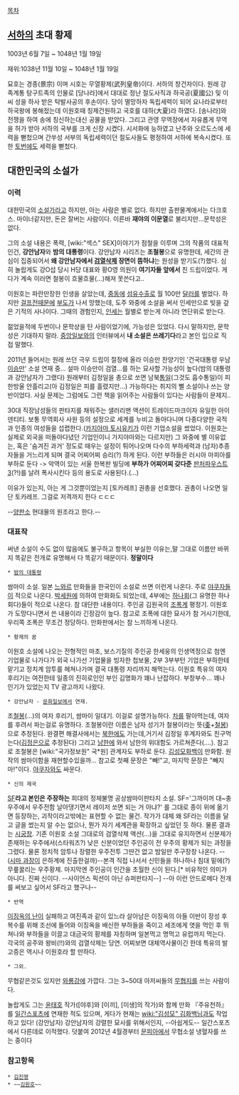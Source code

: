 [[목차]]

== [[서하]]의 초대 황제 ==

1003년 6월 7일 ~ 1048년 1월 19일

재위:1038년 11월 10일 ~ 1048년 1월 19일

묘호는 경종(景宗) 이며 시호는 무열황제(武列皇帝)이다. 서하의 창건자이다. 원래 강족계통 탕구트족의 인물로 [당나라]에서 대대로 정난 절도사직과 하국공(夏國公) 및 이씨 성을 하사 받은 탁발사공의 후손이다.
당이 멸망하자 독립세력이 되어 요나라로부터 하국왕에 봉해젔는데 이원호때 칭제건원하고 국호를 대하(大夏)라 하였다. [송나라]와 전쟁을 하여 송에 칭신하는대신 공물을 받았다. 그리고 관영 무역장에서 자유롭게 무역을 허가 받아 서하의 국부를 크게 신장 시켰다. 시서화에 능하였고 난주와 오르도스에 세력을 뻗첬으며 간쑤성 서부의 독립세력이던 절도사들도 평정하여 서하에 복속시켰다. 또한 [[토번]]에도 세력을 뻗첬다.



== 대한민국의 소설가 ==
=== 이력 ===
대한민국의 [[소설가]]라고 하지만, 아는 사람은 별로 없다. 하지만 출판물계에서는 다크호스. 마이너같지만, 돈은 잘버는 사람이다. 이른바 '''재야의 이문열'''로 불리지만...문학성은 없다.

그의 소설 내용은 폭력, [wiki:"섹스" SEX]이야기가 점철을 이루며 그의 작품의 대표적인건, '''강안남자'''와 '''밤의 대통령'''이다. 강안남자 시리즈는 '''조철봉'''으로 유명한데, 세간의 관심이 집중되어서 '''왜 강안남자에서 [[검열삭제]] 장면이 뜸하냐'''는 원성을 받기도(?)했다. 심히 놀랍게도 강O섭 당시 H당 대표와 황O영 의원이 '''여기자들 앞에서''' 친 드립이었다. 게다가 계속 이러면 철봉이 흐물흐물(...)해져 못쓴다고..

이원호는 파란만장한 인생을 살았는데, [[중동]]에 [[섬유]]수출로 월 100만 [[달러]]를 벌었다. 하지만 [[걸프전]]때문에 [[부도]]가 나서 망했는데, 도주 와중에 소설을 써서 인세만으로 빚을 갚은 기적의 사나이다. 그때의 경험인지, [[인세]]는 월별로 받는게 아니라 연단위로 받는다. 

젊었을적에 두번이나 문학상을 탄 사람이었기에, 가능성은 있었다. 다시 말하지만, 문학성은 기대하지 말라. [[중앙일보]]와의 인터뷰에서 '''내 소설은 쓰레기다'''라고 본인 입으로 직접 말했다.

2011년 들어서는 원래 쓰던 극우 드립이 절정에 올라 이승만 찬양기인 '건국대통령 우남 [[이승만]]' 소설 연재 중... 설마 이승만이 검열...를 하는 묘사할 가능성이 높다(밤의 대통령과 강안남자가 그랬다) 원래부터 김정일을 총으로 쏘면 남북[[통일]](그것도 흡수통일)이 피한방울 안흘리고(아 김정일은 피를 흘렸지만...) 가능하다는 취지의 뻘 소설이나 쓰는 양반이었다. 사실 문제는 그럼에도 그런 책을 읽어주는 사람들이 있다는 사람들이 문제지..

30대 직장남성들의 판타지를 채워주는 샐러리맨 액션이 트레이드마크이자 유일한 아이덴티티. 보통 무역회사 사원 등의 설정으로 세계를 누비고 돌아다니며 다종다양한 국적과 인종의 여성들을 섭렵한다.([[카지야마 토시유키]]가 이런 기업소설을 썼었다. 이원호는 실제로 외국을 떠돌아다녔던 기업인이니 가지야마와는 다르지만) 그 와중에 별 이유없는, 혹은 '숨겨진 과거' 정도로 때우는 설정이 튀어나오며 다수의 부하세력과 (남자)추종자들을 거느리게 되며 결국 어찌어찌 승리(?) 하게 된다.
이런 부하들은 러시아 마피아를 부하로 둔다 -> 악역이 있는 서울 한복판 빌딩에 '''부하가 어찌어찌 갖다준''' [[판처파우스트 3]](?!)를 날려 폭사시킨다 등의 용도로 사용된다.(...)

이유가 있는지, 아는 게 그것뿐이었는지 [토카레프] 권총을 선호했다. 권총이 나오면 일단 토카레프. 그걸로 저격까지 한다 ㄷㄷㄷ

--[[양판소]] 현대물의 원조라고 한다.--

=== 대표작 ===
써낸 소설이 수도 없이 많음에도 불구하고 항목이 부실한 이유는,말 그대로 이름만 바뀌지 똑같은 전개로 유명해서 다 똑같기 때문이다. '''정말이다''' 

 * [[밤의 대통령]]

쌈마이 소설. 일본 [[느와르]] 만화들을 한국인이 소설로 쓰면 이런게 나온다. 주로 [[야쿠자]]들이 적으로 나온다. [[박세원]]에 의하여 만화화도 되었는데, 4부에는 [[하나회]](그 유명한 하나회다)들이 적으로 나온다. 참 대단한 내용이다. 주인공 김원국의 [[조폭]]계 평정기. 이원호가 도망다니면서 쓴 내용이라 긴장감이 높다. 참고로 조폭에 대한 묘사가 참 거시기한데, 우리쪽 조폭은 무조건 정당하다. 만화판에서는 참 느끼하게 나온다. 

 * 황제의 꿈

이원호 소설에 나오는 전형적인 마초, 보스기질의 주인공 한세웅의 인생역정으로 첨엔 기업물로 나가다가 외국 나가선 기업물을 빙자한 첩보물, 2부 3부부턴 기업은 부하한테 맡기고 정치계 암투를 헤쳐나가며 결국 대통령 자리까지 해먹는다. 이원호 특유의 여자후리기는 여전한테 일종의 진히로인인 부인 김명화가 꽤나 난잡하다. 부창부수... 꽤나 인기가 있었는지 TV 광고까지 나왔다.

 * 강안남자 - [[문화일보]]에서 연재.

조[[철봉]](...)의 여자 후리기, 쌈마이 일대기. 이걸로 설명가능하다. [[차]]를 팔아먹는데, 여자를 후려서 파는걸로 유명하다. 조철봉이란 이름은 남자 성기가 철봉이라는 뜻([[좆]]+[[철봉]])으로 추정된다. 완결편 해결사에서는 [[북한]]에도 가는데,거기서 김정일 후계자와도 친구먹는다([[김정은]]으로 추정된다) 그리고 [[남한]]에 와서 남한의 위대함도 가르쳐준다(....). 참고로 조철봉은 [wiki:"국가정보원" 국*원] 관계자도 부하로 둔다. [[김성모]]화백이 만화함. 원작의 쌈마이함을 재현할수있을까... 참고로 첫째 문장은 "빼!"고, 마지막 문장은 "빼지마!"이다. [[야쿠자]]와도 싸운다. 

 * 신의 제국

[[SF]]'''라고 본인은 주장하는''' 희대의 정체불명 공상쌈마이판타지 소설. SF='그까이꺼 대~충 우주에서 우주전함 날아댕기면서 레이저 쏘면 되는 거 아냐?' 를 그대로 종이 위에 옮기면 등장하는, 괴작이라고밖에는 표현할 수 없는 물건. 작가가 대체 왜 SF라는 이름을 달고 글을 썼는지 알 수는 없으나, 뭔가 자기 세계관을 확장하고 싶었던 듯 하다. 물론 결과는 [[시궁창]]. 기존 이원호 소설 그대로의 검열삭제 액션(...)을 그대로 유지하면서 신분제가 존재하는 우주에서(스타워즈?) 낮은 신분이었던 주인공이 전 우주의 황제가 되는 과정을 그렸다. 물론 정치적 암투나 장렬한 우주전투 그딴건 없고 밤일만 주구장창 나온다. --([[시마 과장]]이 은하계에 진출한걸까)--본격 직접 나서서 신민들을 하나하나 침대 밑에(?) 무릎꿇리는 우주황제. 마지막엔 주인공이 인간을 초월한 신이 된다.[* 비유적인 의미가 아니다. 진짜 신이다. --사이언스 픽션이 아닌 슈퍼판타지--] --아 이런 안드로메다 전개를 써보고 싶어서 SF라고 했구나--

 * 반역

[[이징옥의 난]]이 실패하고 여진족과 같이 있느라 살아남은 이징옥의 아들 이반이 장성 후 복수를 위해 조선에 들어와 이징옥을 배신한 부하들을 죽이고 세조에게 엿을 먹인 후 뛰쳐나와 부하들을 이끌고 대금국의 황제를 자칭하며 일본먹고 명먹고 유럽까지 먹는다. 각국의 공주와 왕비(!!)와의 검열삭제는 당연. 어찌보면 대체역사물이긴 한데 특유의 발고증은 역시나 이원호라 할 만하다.

 * 그외.
무협같은것도 있지만 [[와룡강]]에 가깝다. 그는 3~50대 아저씨들의 [[무협지]]를 쓰는 사람이다. 


놀랍게도 그는 [[윤태호]] 작가([야후]와 [이끼], [미생]의 작가)와 함께 만화 『주유천하』를 [[일간스포츠]]에 연재한 적도 있으며, 게다가 현재는 [[wiki:"김성모" 김화백]]님과도 작업하고 있다! (강안남자) 강안남자의 강렬한 묘사를 위해서인지, --아쉽게도-- 일간스포츠에서 다른데로 이적했다. 덧붙여 2012년 4월경부터 [[문피아]]에서 무협소설 냉혈자를 쓰는 중이다

=== 참고항목 ===

 * [[김진명]] 
 * ~~[[김원호]]~~          
